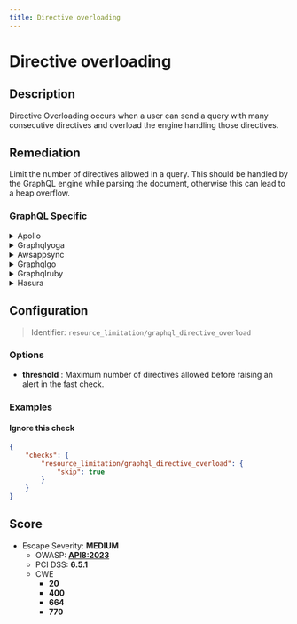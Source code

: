 ```yaml
---
title: Directive overloading
---
```


# Directive overloading

## Description

Directive Overloading occurs when a user can send a query with many consecutive directives and overload the engine handling those directives.


## Remediation

Limit the number of directives allowed in a query.
This should be handled by the GraphQL engine while parsing the document, otherwise this can lead to a heap overflow.



### GraphQL Specific

<details>
    <summary>Apollo</summary>

Upgrade to GraphQL>=16.0.0 if you are not already up to date. You can also use our [GraphQL Armor](https://escape.tech/graphql-armor/docs/getting-started) middleware to limit the number of directives allowed in a query.

</details>

<details>
    <summary>Graphqlyoga</summary>

Upgrade to GraphQL>=16.0.0 if you are not already up to date. You can also use our [GraphQL Armor](https://escape.tech/graphql-armor/docs/getting-started) middleware to limit the number of directives allowed in a query.

</details>

<details>
    <summary>Awsappsync</summary>

Implement custom directive limits within AWS AppSync resolvers to prevent overloading. Use AWS WAF to set up rate-based rules for your GraphQL API.

</details>

<details>
    <summary>Graphqlgo</summary>

Ensure you're using the latest version of the GraphQL Go library. Implement a custom directive limit check in your GraphQL server setup.

</details>

<details>
    <summary>Graphqlruby</summary>

Update to the latest version of GraphQL-Ruby. Use the max_depth and max_complexity query analyzers to limit directive usage.

</details>

<details>
    <summary>Hasura</summary>

Configure Hasura's depth limit and complexity analysis to prevent directive overloading. Keep Hasura GraphQL Engine updated to the latest version.

</details>

## Configuration

> Identifier: `resource_limitation/graphql_directive_overload`

### Options

- **threshold** : Maximum number of directives allowed before raising an alert in the fast check.
  



### Examples



#### Ignore this check

```json
{
    "checks": {
        "resource_limitation/graphql_directive_overload": {
            "skip": true
        }
    }
}
```




## Score

- Escape Severity: **<span className="medium-severity">MEDIUM</span>**
  - OWASP: **[API8:2023](https://github.com/OWASP/API-Security/blob/master/editions/2023/en/0xa8-security-misconfiguration.md)**
  - PCI DSS: **6.5.1**
  - CWE
    - **20**
    - **400**
    - **664**
    - **770**
  
  
  






